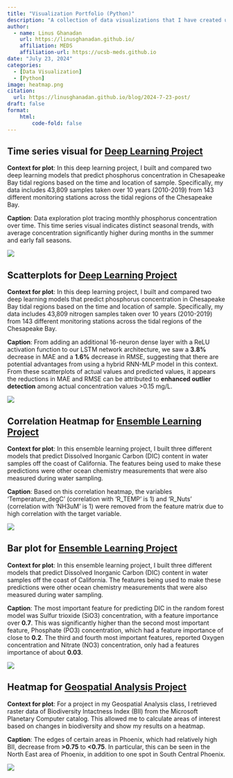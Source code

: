 ```yaml
---
title: "Visualization Portfolio (Python)"
description: "A collection of data visualizations that I have created using the Python programming language."
author: 
  - name: Linus Ghanadan
    url: https://linusghanadan.github.io/
    affiliation: MEDS
    affiliation-url: https://ucsb-meds.github.io
date: "July 23, 2024"
categories:
  - [Data Visualization]
  - [Python]
image: heatmap.png
citation:
  url: https://linusghanadan.github.io/blog/2024-7-23-post/
draft: false
format:
    html:
        code-fold: false
---
```


## Time series visual for [Deep Learning Project](https://linusghanadan.github.io/blog/2024-7-16-post/ml_chesapeakebay.html)

**Context for plot**: In this deep learning project, I built and compared two deep learning models that predict phosphorus concentration in Chesapeake Bay tidal regions based on the time and location of sample. Specifically, my data includes 43,809 samples taken over 10 years (2010-2019) from 143 different monitoring stations across the tidal regions of the Chesapeake Bay.

**Caption**: Data exploration plot tracing monthly phosphorus concentration over time. This time series visual indicates distinct seasonal trends, with average concentration significantly higher during months in the summer and early fall seasons.

![](time-series.png)

## Scatterplots for [Deep Learning Project](https://linusghanadan.github.io/blog/2024-7-16-post/ml_chesapeakebay.html)

**Context for plot**: In this deep learning project, I built and compared two deep learning models that predict phosphorus concentration in Chesapeake Bay tidal regions based on the time and location of sample. Specifically, my data includes 43,809 nitrogen samples taken over 10 years (2010-2019) from 143 different monitoring stations across the tidal regions of the Chesapeake Bay.

**Caption**: From adding an additional 16-neuron dense layer with a ReLU activation function to our LSTM network architecture, we saw a **3.8%** decrease in MAE and a **1.6%** decrease in RMSE, suggesting that there are potential advantages from using a hybrid RNN-MLP model in this context. From these scatterplots of actual values and predicted values, it appears the reductions in MAE and RMSE can be attributed to **enhanced outlier detection** among actual concentration values >0.15 mg/L.

![](deep-learning.jpeg)


## Correlation Heatmap for [Ensemble Learning Project](https://linusghanadan.github.io/blog/2024-4-3-post/dic-ml-models.html)

**Context for plot**: In this ensemble learning project, I built three different models that predict Dissolved Inorganic Carbon (DIC) content in water samples off the coast of California. The features being used to make these predictions were other ocean chemistry measurements that were also measured during water sampling.

**Caption**: Based on this correlation heatmap, the variables ‘Temperature_degC’ (correlation with ‘R_TEMP’ is 1) and ‘R_Nuts’ (correlation with ‘NH3uM’ is 1) were removed from the feature matrix due to high correlation with the target variable.

![](heatmap.png)

## Bar plot for [Ensemble Learning Project](https://linusghanadan.github.io/blog/2024-4-3-post/dic-ml-models.html)

**Context for plot**: In this ensemble learning project, I built three different models that predict Dissolved Inorganic Carbon (DIC) content in water samples off the coast of California. The features being used to make these predictions were other ocean chemistry measurements that were also measured during water sampling.

**Caption**: The most important feature for predicting DIC in the random forest model was Sulfur trioxide (SiO3) concentration, with a feature importance over **0.7**. This was significantly higher than the second most important feature, Phosphate (PO3) concentration, which had a feature importance of close to **0.2**. The third and fourth most important features, reported Oxygen concentration and Nitrate (NO3) concentration, only had a features importance of about **0.03**.

![](screenshot-4.png)

## Heatmap for [Geospatial Analysis Project](https://linusghanadan.github.io/blog/2023-12-13-post/phoenix_biodiversity.html)

**Context for plot**: For a project in my Geospatial Analysis class, I retrieved raster data of Biodiversity Intactness Index (BII) from the Microsoft Planetary Computer catalog. This allowed me to calculate areas of interest based on changes in biodiversity and show my results on a heatmap.

**Caption**: The edges of certain areas in Phoenix, which had relatively high BII, decrease from **>0.75** to **<0.75**. In particular, this can be seen in the North East area of Phoenix, in addition to one spot in South Central Phoenix.

![](phoenix_biodiversity.jpeg)